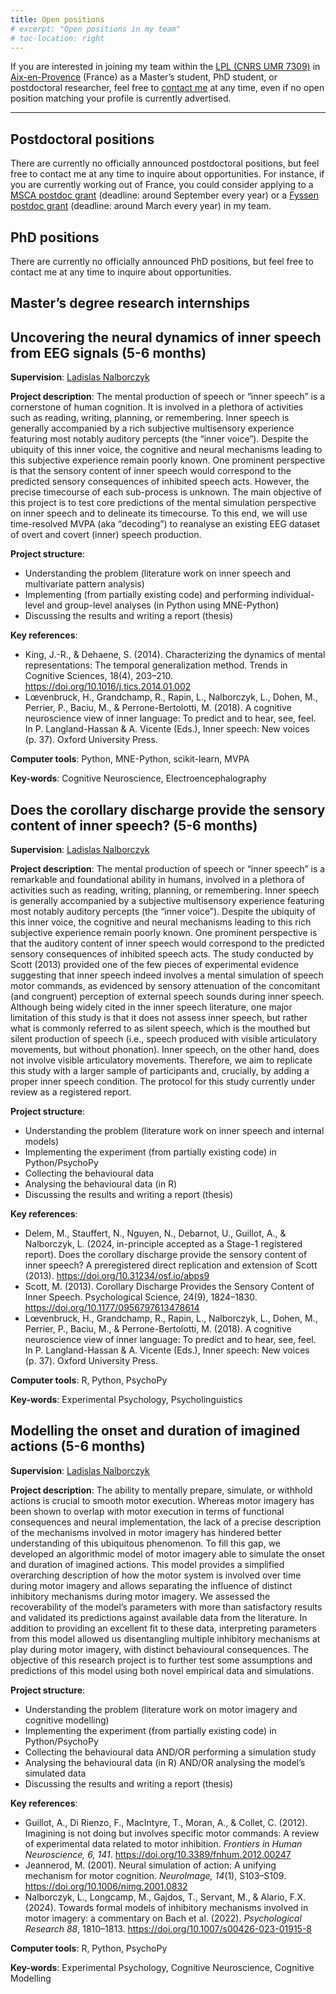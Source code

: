 ```yaml
---
title: Open positions
# excerpt: "Open positions in my team"
# toc-location: right
---
```


If you are interested in joining my team within the [LPL (CNRS UMR 7309)](https://www.lpl-aix.fr/en/lab/) in [Aix-en-Provence](https://en.wikipedia.org/wiki/Aix-en-Provence) (France) as a Master's student, PhD student, or postdoctoral researcher, feel free to [contact me](mailto:ladislas.nalborczyk@cnrs.fr) at any time, even if no open position matching your profile is currently advertised.

---

## Postdoctoral positions

There are currently no officially announced postdoctoral positions, but feel free to contact me at any time to inquire about opportunities. For instance, if you are currently working out of France, you could consider applying to a [MSCA postdoc grant](https://marie-sklodowska-curie-actions.ec.europa.eu/actions/postdoctoral-fellowships) (deadline: around September every year) or a [Fyssen postdoc grant](https://www.fondationfyssen.fr/en/study-grants/aim-award/) (deadline: around March every year) in my team.

## PhD positions

There are currently no officially announced PhD positions, but feel free to contact me at any time to inquire about opportunities.

## Master's degree research internships

::: {.callout-note icon=false collapse="true"}
## Uncovering the neural dynamics of inner speech from EEG signals (5-6 months)

**Supervision**: [Ladislas Nalborczyk](../team#ladislas){.btn .btn-outline-primary .btn role="button" .btn-page-header .btn-xs}

**Project description**: The mental production of speech or "inner speech" is a cornerstone of human cognition. It is involved in a plethora of activities such as reading, writing, planning, or remembering. Inner speech is generally accompanied by a rich subjective multisensory experience featuring most notably auditory percepts (the "inner voice"). Despite the ubiquity of this inner voice, the cognitive and neural mechanisms leading to this subjective experience remain poorly known. One prominent perspective is that the sensory content of inner speech would correspond to the predicted sensory consequences of inhibited speech acts. However, the precise timecourse of each sub-process is unknown. The main objective of this project is to test core predictions of the mental simulation perspective on inner speech and to delineate its timecourse. To this end, we will use time-resolved MVPA (aka "decoding") to reanalyse an existing EEG dataset of overt and covert (inner) speech production.

**Project structure**:

- Understanding the problem (literature work on inner speech and multivariate pattern analysis)
- Implementing (from partially existing code) and performing individual-level and group-level analyses (in Python using MNE-Python)
- Discussing the results and writing a report (thesis)

**Key references**: 

- King, J.-R., & Dehaene, S. (2014). Characterizing the dynamics of mental representations: The temporal generalization method. Trends in Cognitive Sciences, 18(4), 203–210. <https://doi.org/10.1016/j.tics.2014.01.002>
- Lœvenbruck, H., Grandchamp, R., Rapin, L., Nalborczyk, L., Dohen, M., Perrier, P., Baciu, M., & Perrone-Bertolotti, M. (2018). A cognitive neuroscience view of inner language: To predict and to hear, see, feel. In P. Langland-Hassan & A. Vicente (Eds.), Inner speech: New voices (p. 37). Oxford University Press.

**Computer tools**: Python, MNE-Python, scikit-learn, MVPA

**Key-words**: Cognitive Neuroscience, Electroencephalography
:::

::: {.callout-note icon=false collapse="true"}
## Does the corollary discharge provide the sensory content of inner speech? (5-6 months)

**Supervision**: [Ladislas Nalborczyk](../team#ladislas){.btn .btn-outline-primary .btn role="button" .btn-page-header .btn-xs}

**Project description**: The mental production of speech or "inner speech" is a remarkable and foundational ability in humans, involved in a plethora of activities such as reading, writing, planning, or remembering. Inner speech is generally accompanied by a subjective multisensory experience featuring most notably auditory percepts (the "inner voice"). Despite the ubiquity of this inner voice, the cognitive and neural mechanisms leading to this rich subjective experience remain poorly known. One prominent perspective is that the auditory content of inner speech would correspond to the predicted sensory consequences of inhibited speech acts. The study conducted by Scott (2013) provided one of the few pieces of experimental evidence suggesting that inner speech indeed involves a mental simulation of speech motor commands, as evidenced by sensory attenuation of the concomitant (and congruent) perception of external speech sounds during inner speech. Although being widely cited in the inner speech literature, one major limitation of this study is that it does not assess inner speech, but rather what is commonly referred to as silent speech, which is the mouthed but silent production of speech (i.e., speech produced with visible articulatory movements, but without phonation). Inner speech, on the other hand, does not involve visible articulatory movements. Therefore, we aim to replicate this study with a larger sample of participants and, crucially, by adding a proper inner speech condition. The protocol for this study currently under review as a registered report.

**Project structure**:

- Understanding the problem (literature work on inner speech and internal models)
- Implementing the experiment (from partially existing code) in Python/PsychoPy
- Collecting the behavioural data
- Analysing the behavioural data (in R)
- Discussing the results and writing a report (thesis)

**Key references**: 

- Delem, M., Stauffert, N., Nguyen, N., Debarnot, U., Guillot, A., & Nalborczyk, L. (2024, in-principle accepted as a Stage-1 registered report). Does the corollary discharge provide the sensory content of inner speech? A preregistered direct replication and extension of Scott  (2013). <https://doi.org/10.31234/osf.io/abps9>
- Scott, M. (2013). Corollary Discharge Provides the Sensory Content of Inner Speech. Psychological Science, 24(9), 1824–1830. <https://doi.org/10.1177/0956797613478614>
- Lœvenbruck, H., Grandchamp, R., Rapin, L., Nalborczyk, L., Dohen, M., Perrier, P., Baciu, M., & Perrone-Bertolotti, M. (2018). A cognitive neuroscience view of inner language: To predict and to hear, see, feel. In P. Langland-Hassan & A. Vicente (Eds.), Inner speech: New voices (p. 37). Oxford University Press.

**Computer tools**: R, Python, PsychoPy

**Key-words**: Experimental Psychology, Psycholinguistics
:::

::: {.callout-note icon=false collapse="true"}
## Modelling the onset and duration of imagined actions (5-6 months)

**Supervision**: [Ladislas Nalborczyk](../team#ladislas){.btn .btn-outline-primary .btn role="button" .btn-page-header .btn-xs}

**Project description**: The ability to mentally prepare, simulate, or withhold actions is crucial to smooth motor execution. Whereas motor imagery has been shown to overlap with motor execution in terms of functional consequences and neural implementation, the lack of a precise description of the mechanisms involved in motor imagery has hindered better understanding of this ubiquitous phenomenon. To fill this gap, we developed an algorithmic model of motor imagery able to simulate the onset and duration of imagined actions. This model provides a simplified overarching description of how the motor system is involved over time during motor imagery and allows separating the influence of distinct inhibitory mechanisms during motor imagery. We assessed the recoverability of the model's parameters with more than satisfactory results and validated its predictions against available data from the literature. In addition to providing an excellent fit to these data, interpreting parameters from this model allowed us disentangling multiple inhibitory mechanisms at play during motor imagery, with distinct behavioural consequences. The objective of this research project is to further test some assumptions and predictions of this model using both novel empirical data and simulations.

**Project structure**:

- Understanding the problem (literature work on motor imagery and cognitive modelling)
- Implementing the experiment (from partially existing code) in Python/PsychoPy
- Collecting the behavioural data AND/OR performing a simulation study
- Analysing the behavioural data (in R) AND/OR analysing the model's simulated data
- Discussing the results and writing a report (thesis)

**Key references**: 

- Guillot, A., Di Rienzo, F., MacIntyre, T., Moran, A., & Collet, C. (2012). Imagining is not doing but involves specific motor commands: A review of experimental data related to motor inhibition. *Frontiers in Human Neuroscience, 6, 141*. <https://doi.org/10.3389/fnhum.2012.00247>
- Jeannerod, M. (2001). Neural simulation of action: A unifying mechanism for motor cognition. *NeuroImage, 14*(1), S103–S109. <https://doi.org/10.1006/nimg.2001.0832>
- Nalborczyk, L., Longcamp, M., Gajdos, T., Servant, M., & Alario, F.X. (2024). Towards formal models of inhibitory mechanisms involved in motor imagery: a commentary on Bach et al. (2022). *Psychological Research 88*, 1810–1813. <https://doi.org/10.1007/s00426-023-01915-8>

**Computer tools**: R, Python, PsychoPy

**Key-words**: Experimental Psychology, Cognitive Neuroscience, Cognitive Modelling
:::
